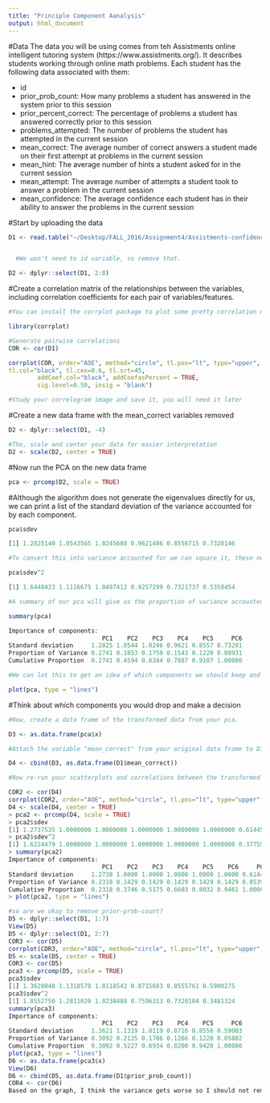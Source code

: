 ```yaml
---
title: "Principle Component Aanalysis"
output: html_document
---
```

#Data
The data you will be using comes from teh Assistments online intelligent tutoring system (https://www.assistments.org/). It describes students working through online math problems. Each student has the following data associated with them:

- id
- prior_prob_count: How many problems a student has answered in the system prior to this session
- prior_percent_correct: The percentage of problems a student has answered correctly prior to this session
- problems_attempted: The number of problems the student has attempted in the current session
- mean_correct: The average number of correct answers a student made on their first attempt at problems in the current session
- mean_hint: The average number of hints a student asked for in the current session
- mean_attempt: The average number of attempts a student took to answer a problem in the current session
- mean_confidence: The average confidence each student has in their ability to answer the problems in the current session

#Start by uploading the data
```r
D1 <- read.table("~/Desktop/FALL_2016/Assignment4/Assistments-confidence.csv", sep = ",", header = TRUE)


  #We won't need to id variable, so remove that.

D2 <- dplyr::select(D1, 2:8)

```

#Create a correlation matrix of the relationships between the variables, including correlation coefficients for each pair of variables/features.

```r
#You can install the corrplot package to plot some pretty correlation matrices (sometimes called correlograms)

library(corrplot)

#Generate pairwise correlations
COR <- cor(D1)

corrplot(COR, order="AOE", method="circle", tl.pos="lt", type="upper",        
tl.col="black", tl.cex=0.6, tl.srt=45, 
        addCoef.col="black", addCoefasPercent = TRUE,
        sig.level=0.50, insig = "blank")

#Study your correlogram image and save it, you will need it later
```

#Create a new data frame with the mean_correct variables removed

```r
D2 <- dplyr::select(D1, -4)

#The, scale and center your data for easier interpretation
D2 <- scale(D2, center = TRUE)
```

#Now run the PCA on the new data frame

```r
pca <- prcomp(D2, scale = TRUE)
```

#Although the algorithm does not generate the eigenvalues directly for us, we can print a list of the standard deviation of the variance accounted for by each component.

```r
pca$sdev

[1] 1.2825140 1.0543565 1.0245688 0.9621486 0.8556715 0.7320146

#To convert this into variance accounted for we can square it, these numbers are proportional to the eigenvalue

pca$sdev^2

[1] 1.6448423 1.1116675 1.0497412 0.9257299 0.7321737 0.5358454

#A summary of our pca will give us the proportion of variance accounted for by each component

summary(pca)

Importance of components:
                          PC1    PC2    PC3    PC4    PC5     PC6
Standard deviation     1.2825 1.0544 1.0246 0.9621 0.8557 0.73201
Proportion of Variance 0.2741 0.1853 0.1750 0.1543 0.1220 0.08931
Cumulative Proportion  0.2741 0.4594 0.6344 0.7887 0.9107 1.00000

#We can lot this to get an idea of which components we should keep and which we should drop

plot(pca, type = "lines")
```

#Think about which components you would drop and make a decision

```r
#Now, create a data frame of the transformed data from your pca.

D3 <- as.data.frame(pca$x)

#Attach the variable "mean_correct" from your original data frame to D3.

D4 <- cbind(D3, as.data.frame(D1$mean_correct))

#Now re-run your scatterplots and correlations between the transformed data and mean_correct. If you had dropped some components would you have lost important infomation about mean_correct?

COR2 <- cor(D4)
corrplot(COR2, order="AOE", method="circle", tl.pos="lt", type="upper", tl.col="black", tl.cex=0.6, tl.srt=45, addCoef.col="black", addCoefasPercent = TRUE, sig.level=0.50, insig = "blank")
D4 <- scale(D4, center = TRUE)
> pca2 <- prcomp(D4, scale = TRUE)
> pca2$sdev
[1] 1.2737535 1.0000000 1.0000000 1.0000000 1.0000000 1.0000000 0.6144527
> pca2$sdev^2
[1] 1.6224479 1.0000000 1.0000000 1.0000000 1.0000000 1.0000000 0.3775521
> summary(pca2)
Importance of components:
                          PC1    PC2    PC3    PC4    PC5    PC6     PC7
Standard deviation     1.2738 1.0000 1.0000 1.0000 1.0000 1.0000 0.61445
Proportion of Variance 0.2318 0.1429 0.1429 0.1429 0.1429 0.1429 0.05394
Cumulative Proportion  0.2318 0.3746 0.5175 0.6603 0.8032 0.9461 1.00000
> plot(pca2, type = "lines")  
```

```r
#so are we okay to remove prior-prob-count? 
D5 <- dplyr::select(D1, 1:7)
View(D5)
D5 <- dplyr::select(D1, 2:7)
COR3 <- cor(D5)
corrplot(COR3, order="AOE", method="circle", tl.pos="lt", type="upper", tl.col="black", tl.cex=0.6, tl.srt=45,addCoef.col="black", addCoefasPercent = TRUE, sig.level=0.50, insig = "blank")
D5 <- scale(D5, center = TRUE)
COR3 <- cor(D5)
pca3 <- prcomp(D5, scale = TRUE)
pca3$sdev
[1] 1.3620848 1.1318578 1.0118542 0.8715683 0.8555761 0.5900275
pca3$sdev^2
[1] 1.8552750 1.2811020 1.0238488 0.7596313 0.7320104 0.3481324
summary(pca3)
Importance of components:
                          PC1    PC2    PC3    PC4    PC5     PC6
Standard deviation     1.3621 1.1319 1.0119 0.8716 0.8556 0.59003
Proportion of Variance 0.3092 0.2135 0.1706 0.1266 0.1220 0.05802
Cumulative Proportion  0.3092 0.5227 0.6934 0.8200 0.9420 1.00000
plot(pca3, type = "lines")
D6 <- as.data.frame(pca3$x)
View(D6)
D6 <- cbind(D5, as.data.frame(D1$prior_prob_count))
COR4 <- cor(D6)
Based on the graph, I think the variance gets worse so I should not remove the prior_prob_count
```

